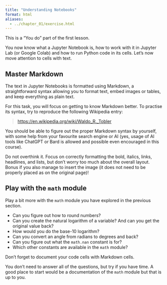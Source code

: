 ```yaml
---
title: "Understanding Notebooks"
format: html
aliases:
  - ../chapter_01/exercise.html
---
```


This is a ["You do"]{.accent} part of the first lesson.

You now know what a Jupyter Notebook is, how to work with it in Jupyter Lab
(or Google Colab) and how to run Python code in its cells. Let's now move attention to
cells with text.

## Master Markdown

The text in Jupyter Notebooks is formatted using Markdown, a straightforward syntax allowing you to format text, embed images or tables, and keep everything as plain text.

For this task, you will focus on getting to know Markdown better. To practise its syntax, try to reproduce the following Wikipedia entry:

> [https://en.wikipedia.org/wiki/Waldo_R._Tobler](https://en.wikipedia.org/wiki/Waldo_R._Tobler)

You should be able to figure out the proper Markdown syntax by yourself, with some help from your favourite search engine or AI (yes, usage of AI tools like ChatGPT or Bard is allowed and possible even encouraged in this course).

::: {.callout-tip}
Do not overthink it. Focus on correctly formatting the bold, italics, links, headlines, and lists, but don’t worry too much about the overall layout. Bonus if you also manage to insert the image (it does not need to be properly placed as on the original page)!
:::

## Play with the `math` module

Play a bit more with the `math` module you have explored in the previous section.

- Can you figure out how to round numbers?
- Can you create the natural logarithm of a variable? And can you get the original value back?
- How would you do the base-10 logarithm?
- Can you convert an angle from radians to degrees and back?
- Can you figure out what the `math.nan` constant is for?
- Which other constants are available in the `math` module?

Don't forget to document your code cells with Markdown cells.

::: {.callout-tip}
You don't need to answer all of the questions, but try if you have time. A good place to start would be a documentation of the `math` module but that is up to you.
:::
